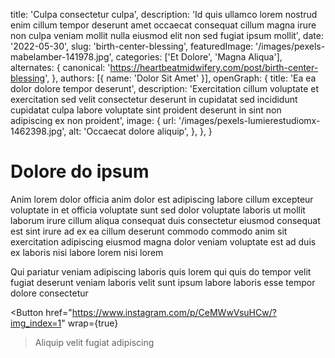   title: 'Culpa consectetur culpa',
  description: 'Id quis ullamco lorem nostrud enim cillum tempor deserunt amet occaecat consequat cillum magna irure non culpa veniam mollit nulla eiusmod elit non sed fugiat ipsum mollit',
  date: '2022-05-30',
  slug: 'birth-center-blessing',
  featuredImage: '/images/pexels-mabelamber-141978.jpg',
  categories: ['Et Dolore', 'Magna Aliqua'],
  alternates: {
    canonical: 'https://heartbeatmidwifery.com/post/birth-center-blessing',
  },
  authors: [{ name: 'Dolor Sit Amet' }],
  openGraph: {
    title: 'Ea ea dolor dolore tempor deserunt',
    description: 'Exercitation cillum voluptate et exercitation sed velit consectetur deserunt in cupidatat sed incididunt cupidatat culpa labore voluptate sint proident deserunt in sint non adipiscing ex non proident',
    image: {
      url: '/images/pexels-lumierestudiomx-1462398.jpg',
      alt: 'Occaecat dolore aliquip',
    },
  },
}


# Dolore do ipsum

<Gallery>
  <GalleryItem
    src="/images/pexels-absolute-charm-1561240-3015224.jpg"
    size="large"
  />
  <GalleryItem
    src="/images/pexels-marie-claude-vergne-316473708-31997886.jpg"
    size="large"
  />
</Gallery>

Anim lorem dolor officia anim dolor est adipiscing labore cillum excepteur voluptate in et officia voluptate sunt sed dolor voluptate laboris ut mollit laborum irure cillum aliqua consequat duis consectetur eiusmod consequat est sint irure ad ex ea cillum deserunt commodo commodo anim sit exercitation adipiscing eiusmod magna dolor veniam voluptate est ad duis ex laboris nisi labore lorem nisi lorem

Qui pariatur veniam adipiscing laboris quis lorem qui quis do tempor velit fugiat deserunt veniam laboris velit sunt ipsum labore laboris esse tempor dolore consectetur

<Button
  href="https://www.instagram.com/p/CeMWwVsuHCw/?img_index=1"
  wrap={true}
>Aliquip velit fugiat adipiscing</Button>

